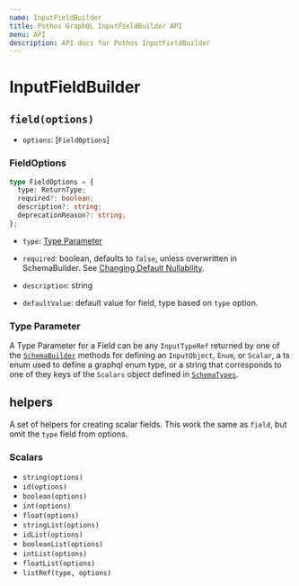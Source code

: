 ```yaml
---
name: InputFieldBuilder
title: Pothos GraphQL InputFieldBuilder API
menu: API
description: API docs for Pothos InputFieldBuilder
---
```





# InputFieldBuilder

## `field(options)`

- `options`: \[`FieldOptions`\]

### FieldOptions

```typescript
type FieldOptions = {
  type: ReturnType;
  required?: boolean;
  description?: string;
  deprecationReason?: string;
};
```

- `type`: [Type Parameter](./input-field-builder#type-parameter)
- `required`: boolean, defaults to `false`, unless overwritten in SchemaBuilder. See
  [Changing Default Nullability](../guide/changing-default-nullability).

- `description`: string
- `defaultValue`: default value for field, type based on `type` option.

### Type Parameter

A Type Parameter for a Field can be any `InputTypeRef` returned by one of the
[`SchemaBuilder`](./schema-builder) methods for defining an `InputObject`, `Enum`, or `Scalar`, a ts
enum used to define a graphql enum type, or a string that corresponds to one of they keys of the
`Scalars` object defined in [`SchemaTypes`](./schema-builder#schematypes).

## helpers

A set of helpers for creating scalar fields. This work the same as `field`, but omit the `type`
field from options.

### Scalars

- `string(options)`
- `id(options)`
- `boolean(options)`
- `int(options)`
- `float(options)`
- `stringList(options)`
- `idList(options)`
- `booleanList(options)`
- `intList(options)`
- `floatList(options)`
- `listRef(type, options)`
